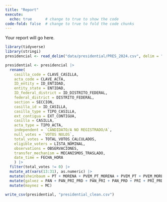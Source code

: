 ```yaml
---
title: "Report"
execute: 
  echo: true      # change to true to show the code
code-fold: false  # change to true to fold the code chunks
---
```


Your report will go here.

```r
library(tidyverse)
library(stringi)
presidencial <- read_delim("data/presidential/PRES_2024.csv", delim = "|", skip = 6, locale = locale(encoding = "latin1"))
```
```r
presidential <- presidencial |>
  rename(
    casilla_code = CLAVE_CASILLA,
    acta_code = CLAVE_ACTA,
    ID_entity = ID_ENTIDAD,
    entity_state = ENTIDAD,
    ID_federal_district = ID_DISTRITO_FEDERAL,
    federal_district = DISTRITO_FEDERAL,
    section = SECCION,
    casilla_id = ID_CASILLA,
    casilla_type = TIPO_CASILLA,
    ext_contigua = EXT_CONTIGUA,
    casilla = CASILLA,
    acta_type = TIPO_ACTA,
    independent = `CANDIDATO/A NO REGISTRADO/A`,
    null_votes = `VOTOS NULOS`,
    total_votes = TOTAL_VOTOS_CALCULADOS,
    eligible_voters = LISTA_NOMINAL,
    observations = OBSERVACIONES,
    transfer_mechanism = MECANISMOS_TRASLADO,
    date_time = FECHA_HORA
    ) |>
  filter(total_votes != 0) |>
  mutate_at(vars(13:31), as.numeric) |>
  mutate(sheinbaum = PT + MORENA + PVEM_PT_MORENA + PVEM_PT + PVEM_MORENA + PT_MORENA + PVEM) |>
  mutate(galvez = PAN + PAN_PRI_PRD + PAN_PRI + PAN_PRD + PRI + PRI_PRD + PRD) |>
  mutate(maynez = MC)

```

```r
write_csv(presidential, "presidential_clean.csv")
```



